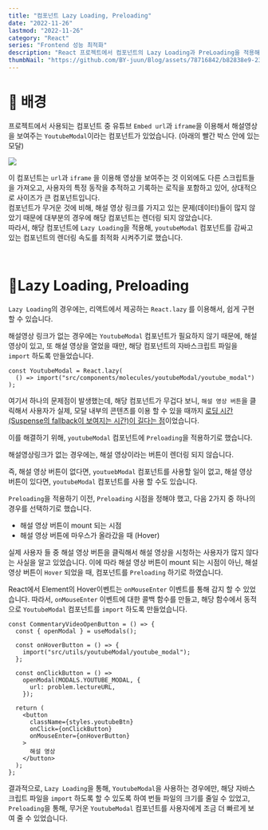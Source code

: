 ```yaml
---
title: "컴포넌트 Lazy Loading, Preloading"
date: "2022-11-26"
lastmod: "2022-11-26"
category: "React"
series: "Frontend 성능 최적화"
description: "React 프로젝트에서 컴포넌트의 Lazy Loading과 PreLoading을 적용해 최적화한 내용을 다른 포스트입니다."
thumbNail: "https://github.com/BY-juun/Blog/assets/78716842/b82838e9-23b1-4afb-aa6c-4c8f675a04f6"
---
```


# 🌟 배경

프로젝트에서 사용되는 컴포넌트 중 유튜브 `Embed url`과 `iframe`을 이용해서 해설영상을 보여주는 `YoutubeModal`이라는 컴포넌트가 있었습니다. (아래의 빨간 박스 안에 있는 모달)

<img src="https://github.com/BY-juun/Blog/assets/78716842/80263a4b-2b97-44b9-b323-972f117a11c9" />

이 컴포넌트는 `url`과 `iframe` 을 이용해 영상을 보여주는 것 이외에도 다른 스크립트들을 가져오고, 사용자의 특정 동작을 추적하고 기록하는 로직을 포함하고 있어, 상대적으로 사이즈가 큰 컴포넌트입니다.  
컴포넌트가 무거운 것에 비해, 해설 영상 링크를 가지고 있는 문제(데이터)들이 많지 않았기 때문에 대부분의 경우에 해당 컴포넌트는 렌더링 되지 않았습니다.  
따라서, 해당 컴포넌트에 `Lazy Loading`을 적용해, `youtubeModal` 컴포넌트를 감싸고 있는 컴포넌트의 렌더링 속도를 최적화 시켜주기로 했습니다.

<br />

# 🌟Lazy Loading, Preloading

`Lazy Loading`의 경우에는, 리액트에서 제공하는 `React.lazy` 를 이용해서, 쉽게 구현 할 수 있습니다.

해설영상 링크가 없는 경우에는 `YoutubeModal` 컴포넌트가 필요하지 않기 때문에, 해설 영상이 있고, 또 해설 영상을 열었을 때만, 해당 컴포넌트의 자바스크립트 파일을 `import` 하도록 만들었습니다.

```tsx
const YoutubeModal = React.lazy(
  () => import("src/components/molecules/youtubeModal/youtube_modal")
);
```

여기서 하나의 문제점이 발생했는데, 해당 컴포넌트가 무겁다 보니, `해설 영상 버튼`을 클릭해서 사용자가 실제, 모달 내부의 콘텐츠를 이용 할 수 있을 때까지 <u>로딩 시간(Suspense의 fallback이 보여지는 시간)이 길다는 점</u>이었습니다.

이를 해결하기 위해, `youtubeModal` 컴포넌트에 `Preloading`을 적용하기로 했습니다.

해설영상링크가 없는 경우에는, 해설 영상이라는 버튼이 렌더링 되지 않습니다.

즉, 해설 영상 버튼이 없다면, `youtuebModal` 컴포넌트를 사용할 일이 없고, 해설 영상 버튼이 있다면, `youtubeModal` 컴포넌트를 사용 할 수도 있습니다.

`Preloading`을 적용하기 이전, `Preloading` 시점을 정해야 했고, 다음 2가지 중 하나의 경우를 선택하기로 했습니다.

- 해설 영상 버튼이 mount 되는 시점
- 해설 영상 버튼에 마우스가 올라갔을 때 (Hover)

실제 사용자 들 중 해설 영상 버튼을 클릭해서 해설 영상을 시청하는 사용자가 많지 않다는 사실을 알고 있었습니다. 이에 따라 해설 영상 버튼이 mount 되는 시점이 아닌, 해설 영상 버튼이 `Hover` 되었을 때, 컴포넌트를 `Preloading` 하기로 하였습니다.

React에서 Element의 Hover이벤트는 `onMouseEnter` 이벤트를 통해 감지 할 수 있었습니다. 따라서, `onMouseEnter` 이벤트에 대한 콜백 함수를 만들고, 해당 함수에서 동적으로 `YoutubeModal` 컴포넌트를 `import` 하도록 만들었습니다.

```tsx
const CommentaryVideoOpenButton = () => {
  const { openModal } = useModals();

  const onHoverButton = () => {
    import("src/utils/youtubeModal/youtube_modal");
  };

  const onClickButton = () =>
    openModal(MODALS.YOUTUBE_MODAL, {
      url: problem.lectureURL,
    });

  return (
    <button
      className={styles.youtubeBtn}
      onClick={onClickButton}
      onMouseEnter={onHoverButton}
    >
      해설 영상
    </button>
  );
};
```

결과적으로, `Lazy Loading`을 통해, `YoutubeModal`을 사용하는 경우에만, 해당 자바스크립트 파일을 `import` 하도록 할 수 있도록 하여 번들 파일의 크기를 줄일 수 있었고,  
`Preloading`을 통해, 무거운 `YoutubeModal` 컴포넌트를 사용자에게 조금 더 빠르게 보여 줄 수 있었습니다.
